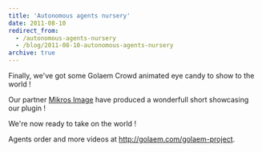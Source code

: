 ```yaml
---
title: 'Autonomous agents nursery'
date: 2011-08-10
redirect_from:
  - /autonomous-agents-nursery
  - /blog/2011-08-10-autonomous-agents-nursery
archive: true
---
```



Finally, we've got some Golaem Crowd animated eye candy to show to the world !

Our partner [Mikros Image](http://www.mikrosimage.eu/) have produced a
wonderfull short showcasing our plugin !

We're now ready to take on the world !

<ReactPlayer
  url="https://www.youtube.com/watch?v=9VfNyq_GwCI"
  controls
  light
  playing
/>

Agents order and more videos at <http://golaem.com/golaem-project>.
